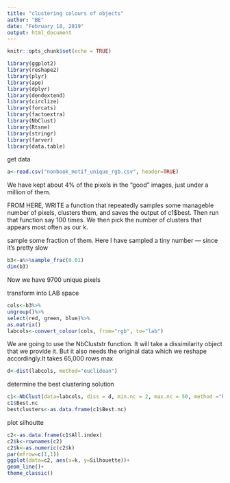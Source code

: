 ```yaml
---
title: "clustering colours of objects"
author: "BE"
date: "February 18, 2019"
output: html_document
---
```


```r
knitr::opts_chunk$set(echo = TRUE)
```

```r
library(ggplot2)
library(reshape2)
library(plyr)
library(ape)
library(dplyr)
library(dendextend)
library(circlize)
library(forcats)
library(factoextra)
library(NbClust)
library(Rtsne)
library(stringr)
library(farver)
library(data.table)
```
get data
```r
a<-read.csv("nonbook_motif_unique_rgb.csv", header=TRUE)
````````
We have kept about 4% of the pixels in the "good" images, just under a million of them. 

FROM HERE, WRITE a function that repeatedly samples some manageble number of pixels, clusters them, and saves the output of c1$best. Then run that function say 100 times. We then pick the number of clusters that appears most often as our k. 

sample some fraction of them.  Here I have sampled a tiny number --- since it's pretty slow
``````r
b3<-a%>%sample_frac(0.01)
dim(b3)
`````````
Now we have 9700 unique pixels

transform into LAB space
```````r
cols<-b3%>%
ungroup()%>%
select(red, green, blue)%>%
as.matrix()
labcols<-convert_colour(cols, from="rgb", to="lab")
```````
We are going to use the NbCluststr function. It will take a dissimilarity object that we provide it. But it also needs the original data which we reshape accordingly.It takes 65,000 rows max

``````r
d<-dist(labcols, method="euclidean")
````````
determine the best clustering solution
`````r
c1<-NbClust(data=labcols, diss = d, min.nc = 2, max.nc = 50, method ="kmeans", distance=NULL,index = "all", alphaBeale = 0.1)
c1$Best.nc
bestclusters<-as.data.frame(c1$Best.nc)
````````
plot silhoutte
````r
c2<-as.data.frame(c1$All.index)
c2$k<-rownames(c2)
c2$k<-as.numeric(c2$k)
par(mfrow=c(1,1))
ggplot(data=c2, aes(x=k, y=Silhouette))+
geom_line()+
theme_classic()
``````
